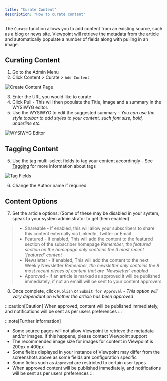 ```yaml
---
title: "Curate Content"
description: "How to curate content"
---
```


The `Curate` function allows you to add content from an existing source, such as a blog or news site. Viewpoint will retrieve the metadata from the article and automatically populate a number of fields along with pulling in an image.

## Curating Content

1. Go to the Admin Menu
2. Click Content > Curate > `Add Content`

![Create Content Page](/assets/content/curate-page.png)

3. Enter the URL you would like to curate 
4. Click Pull - This will then populate the Title, Image and a summary in the WYSIWYG editor.
4. Use the WYSIWYG to edit the suggested summary - *You can use the style toolbar to add styles to your content, such font size, bold, underline etc.*

![WYSIWYG Editor](/assets/content/wysiwyg.png)

## Tagging Content

5. Use the tag multi-select fields to tag your content accordingly - See [Tagging](tagging) for more information about tags

![Tag Fields](/assets/content/tagfields.png)

6. Change the Author name if required

## Content Options

7. Set the article options:
(Some of these may be disabled in your system, speak to your system administrator to get them enabled)
>- Shareable - If enabled, this will allow your subscribers to share this content externally via LinkedIn, Twitter or Email
>- Featured - If enabled, This will add the content to the featured section of the subscriber homepage *Remember, the featured section on the homepage only contains the 3 most recent 'featured' content*
>- Newsletter - If enabled, This will add the content to the next Weekly Newsletter *Remember, the newsletter only contains the 8 most recent pieces of content that are 'Newsletter' enabled*
>- Approved - If an article is marked as approved it will be published immediately, if not an emaill will be sent to your content approvers

8. Once complete, click `Publish` or `Submit for Approval` - *This option will vary dependant on whether the article has been approved*

:::caution[Caution]
When approved, content will be published immediately, and notifications will be sent as per users preferences
:::


:::note[Further Information]
- Some source pages will not allow Viewpoint to retrieve the metadata and/or images. If this happens, please contact Viewpoint support
- The recommended image size for images for content in Viewpoint is 200px x 400px
- Some fields displayed in your instance of Viewpoint may differ from the screenshots above as some fields are configuration specific
- Some fields such as `Approved` are restricted to certain user types
- When approved content will be published immediately, and notifications will be sent as per users preferences
:::


